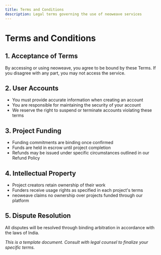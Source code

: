 ```yaml
---
title: Terms and Conditions
description: Legal terms governing the use of neoweave services
---
```


# Terms and Conditions

## 1. Acceptance of Terms
By accessing or using neoweave, you agree to be bound by these Terms. If you disagree with any part, you may not access the service.

## 2. User Accounts
- You must provide accurate information when creating an account
- You are responsible for maintaining the security of your account
- We reserve the right to suspend or terminate accounts violating these terms

## 3. Project Funding
- Funding commitments are binding once confirmed
- Funds are held in escrow until project completion
- Refunds may be issued under specific circumstances outlined in our Refund Policy

## 4. Intellectual Property
- Project creators retain ownership of their work
- Funders receive usage rights as specified in each project's terms
- neoweave claims no ownership over projects funded through our platform

## 5. Dispute Resolution
All disputes will be resolved through binding arbitration in accordance with the laws of India.

*This is a template document. Consult with legal counsel to finalize your specific terms.*